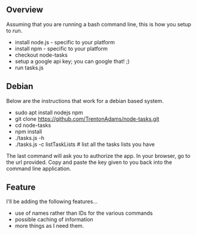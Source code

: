 == Overview ==
Assuming that you are running a bash command line, this is how you setup to run.

* install node.js - specific to your platform
* install npm - specific to your platform
* checkout node-tasks
* setup a google api key; you can google that! ;)
* run tasks.js

== Debian ==
Below are the instructions that work for a debian based system.

* sudo apt install nodejs npm
* git clone https://github.com/TrentonAdams/node-tasks.git
* cd node-tasks
* npm install
* ./tasks.js -h
* ./tasks.js -c listTaskLists # list all the tasks lists you have

The last command will ask you to authorize the app.  In your browser, go to the url provided.  Copy and paste the key given to you back into the command line application.

== Feature ==
I'll be adding the following features...
* use of names rather than IDs for the various commands
* possible caching of information
* more things as I need them.


